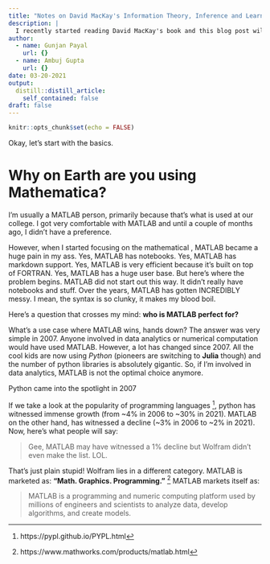 ```yaml
---
title: "Notes on David MacKay's Information Theory, Inference and Learning Algorithms"
description: |
  I recently started reading David MacKay's book and this blog post will contain my notes and thoughts on the book. I plan on using Mathematica for basic plotting and calculations.
author:
  - name: Gunjan Payal
    url: {}
  - name: Ambuj Gupta
    url: {}
date: 03-20-2021
output:
  distill::distill_article:
    self_contained: false
draft: false
---
```



```r
knitr::opts_chunk$set(echo = FALSE)
```

Okay, let's start with the basics.

# Why on Earth are you using Mathematica?
I'm usually a MATLAB person, primarily because that's what is used at our college. I got very comfortable with MATLAB and until a couple of months ago, I didn't have a preference. 

However, when I started focusing on the mathematical , MATLAB became a huge pain in my ass. Yes, MATLAB has notebooks. Yes, MATLAB has markdown support. Yes, MATLAB is very efficient because it's built on top of FORTRAN. Yes, MATLAB has a huge user base. But here's where the problem begins. MATLAB did not start out this way. It didn't really have notebooks and stuff. Over the years, MATLAB has gotten INCREDIBLY messy. I mean, the syntax is so clunky, it makes my blood boil.

Here's a question that crosses my mind: **who is MATLAB perfect for?**

What's a use case where MATLAB wins, hands down? The answer was very simple in 2007. Anyone involved in data analytics or numerical computation would have used MATLAB. However, a lot has changed since 2007. All the cool kids are now using *Python* (pioneers are switching to **Julia** though) and the number of python libraries is absolutely gigantic. So, if I'm involved in data analytics, MATLAB is not the optimal choice anymore.

<aside>Python came into the spotlight in 2007</aside>

If we take a look at the popularity of programming languages ^[https://pypl.github.io/PYPL.html], python has witnessed immense growth (from ~4% in 2006 to ~30% in 2021). MATLAB on the other hand, has witnessed a decline (~3% in 2006 to ~2% in 2021). Now, here's what people will say: 

> Gee, MATLAB may have witnessed a 1% decline but Wolfram didn't even make the list. LOL.

That's just plain stupid! Wolfram lies in a different category. MATLAB is marketed as: **"Math. Graphics. Programming."** ^[https://www.mathworks.com/products/matlab.html] MATLAB markets itself as:

>MATLAB is a programming and numeric computing platform used by millions of engineers and scientists to analyze data, develop algorithms, and create models.















